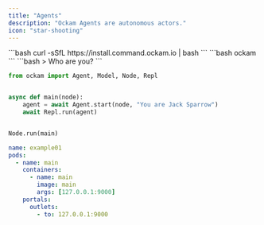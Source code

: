 ```yaml
---
title: "Agents"
description: "Ockam Agents are autonomous actors."
icon: "star-shooting"
---
```


<Steps>
  <Step title="Install" iconType="regular" stepNumber={1}>
    ```bash
    curl -sSfL https://install.command.ockam.io | bash
    ```
  </Step>
  <Step title="Build & Deploy">
    ```bash
    ockam
    ```
  </Step>
  <Step title="Interact">
    ```bash
    > Who are you?
    ```
  </Step>
</Steps>

<RequestExample>

```python images/main/main.py
from ockam import Agent, Model, Node, Repl


async def main(node):
    agent = await Agent.start(node, "You are Jack Sparrow")
    await Repl.run(agent)


Node.run(main)
```


```yaml ockam.yaml
name: example01
pods:
  - name: main
    containers:
      - name: main
        image: main
        args: [127.0.0.1:9000]
    portals:
      outlets:
        - to: 127.0.0.1:9000
```

</RequestExample>